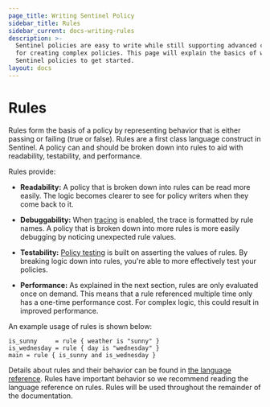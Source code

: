 ```yaml
---
page_title: Writing Sentinel Policy
sidebar_title: Rules
sidebar_current: docs-writing-rules
description: >-
  Sentinel policies are easy to write while still supporting advanced constructs
  for creating complex policies. This page will explain the basics of writing
  Sentinel policies to get started.
layout: docs
---
```


# Rules

Rules form the basis of a policy by representing behavior that is either
passing or failing (true or false). Rules are a first class language construct
in Sentinel. A policy can and should be broken down into rules to aid with
readability, testability, and performance.

Rules provide:

* **Readability:** A policy that is broken down into rules can be read
  more easily. The logic becomes clearer to see for policy writers when
  they come back to it.

* **Debuggability:** When [tracing](/sentinel/writing/tracing) is enabled,
  the trace is formatted by rule names. A policy that is broken down into
  more rules is more easily debugging by noticing unexpected rule values.

* **Testability:** [Policy testing](/sentinel/writing/testing) is
  built on asserting the values of rules. By breaking logic down into
  rules, you're able to more effectively test your policies.

* **Performance:** As explained in the next section, rules are only
  evaluated once on demand. This means that a rule referenced multiple
  time only has a one-time performance cost. For complex logic, this
  could result in improved performance.

An example usage of rules is shown below:

```sentinel
is_sunny     = rule { weather is "sunny" }
is_wednesday = rule { day is "wednesday" }
main = rule { is_sunny and is_wednesday }
```

Details about rules and their behavior can be found in
[the language reference](/sentinel/language/rules). Rules have important
behavior so we recommend reading the language reference on rules.
Rules will be used throughout the remainder of the documentation.
